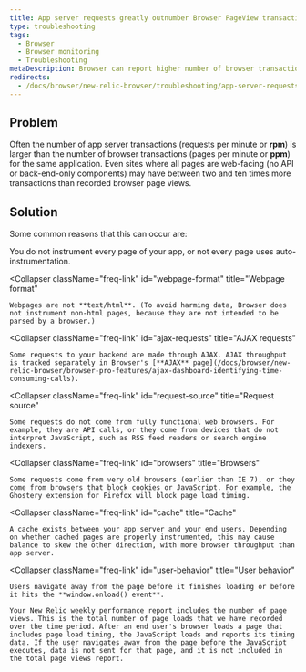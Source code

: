 ```yaml
---
title: App server requests greatly outnumber Browser PageView transactions
type: troubleshooting
tags:
  - Browser
  - Browser monitoring
  - Troubleshooting
metaDescription: Browser can report higher number of browser transactions (PPM) than are reported by New Relic APM or other RPM monitoring services.
redirects:
  - /docs/browser/new-relic-browser/troubleshooting/app-server-requests-greatly-outnumber-browser-transactions
---
```


## Problem

Often the number of app server transactions (requests per minute or **rpm**) is larger than the number of browser transactions (pages per minute or **ppm**) for the same application. Even sites where all pages are web-facing (no API or back-end-only components) may have between two and ten times more transactions than recorded browser page views.

## Solution

Some common reasons that this can occur are:

<CollapserGroup>
  <Collapser
    className="freq-link"
    id="instrumentation"
    title="Instrumentation"
  >
    You do not instrument every page of your app, or not every page uses auto-instrumentation.
  </Collapser>

  <Collapser
    className="freq-link"
    id="webpage-format"
    title="Webpage format"
  >
    Webpages are not **text/html**. (To avoid harming data, Browser does not instrument non-html pages, because they are not intended to be parsed by a browser.)
  </Collapser>

  <Collapser
    className="freq-link"
    id="ajax-requests"
    title="AJAX requests"
  >
    Some requests to your backend are made through AJAX. AJAX throughput is tracked separately in Browser's [**AJAX** page](/docs/browser/new-relic-browser/browser-pro-features/ajax-dashboard-identifying-time-consuming-calls).
  </Collapser>

  <Collapser
    className="freq-link"
    id="request-source"
    title="Request source"
  >
    Some requests do not come from fully functional web browsers. For example, they are API calls, or they come from devices that do not interpret JavaScript, such as RSS feed readers or search engine indexers.
  </Collapser>

  <Collapser
    className="freq-link"
    id="browsers"
    title="Browsers"
  >
    Some requests come from very old browsers (earlier than IE 7), or they come from browsers that block cookies or JavaScript. For example, the Ghostery extension for Firefox will block page load timing.
  </Collapser>

  <Collapser
    className="freq-link"
    id="cache"
    title="Cache"
  >
    A cache exists between your app server and your end users. Depending on whether cached pages are properly instrumented, this may cause balance to skew the other direction, with more browser throughput than app server.
  </Collapser>

  <Collapser
    className="freq-link"
    id="user-behavior"
    title="User behavior"
  >
    Users navigate away from the page before it finishes loading or before it hits the **window.onload() event**.

    Your New Relic weekly performance report includes the number of page views. This is the total number of page loads that we have recorded over the time period. After an end user's browser loads a page that includes page load timing, the JavaScript loads and reports its timing data. If the user navigates away from the page before the JavaScript executes, data is not sent for that page, and it is not included in the total page views report.
  </Collapser>
</CollapserGroup>

